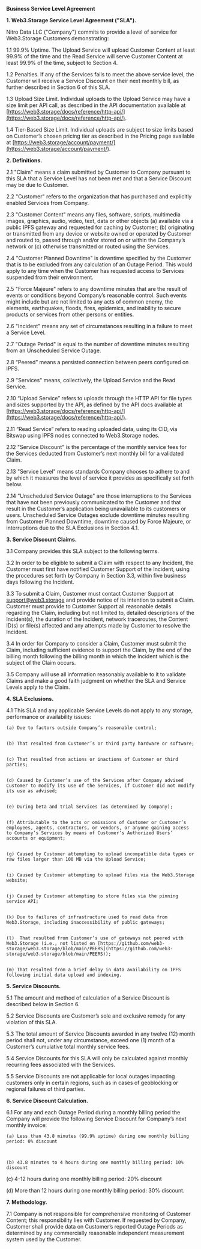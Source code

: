 **Business Service Level Agreement**

**1. Web3.Storage Service Level Agreement ("SLA").**

Nitro Data LLC ("Company") commits to provide a level of service for Web3.Storage Customers demonstrating:

1.1 99.9% Uptime. The Upload Service will upload Customer Content at least 99.9% of the time and the Read Service will serve Customer Content at least 99.9% of the time, subject to Section 4.

1.2 Penalties. If any of the Services fails to meet the above service level, the Customer will receive a Service Discount on their next monthly bill, as further described in Section 6 of this SLA.

1.3 Upload Size Limit. Individual uploads to the Upload Service may have a size limit per API call, as described in the API documentation available at [https://web3.storage/docs/reference/http-api/](https://web3.storage/docs/reference/http-api/).  

1.4 Tier-Based Size Limit. Individual uploads are subject to size limits based on Customer’s chosen pricing tier as described in the Pricing page available at [https://web3.storage/account/payment/](https://web3.storage/account/payment/). 

**2. Definitions.**

2.1 "Claim" means a claim submitted by Customer to Company pursuant to this SLA that a Service Level has not been met and that a Service Discount may be due to Customer.

2.2 "Customer" refers to the organization that has purchased and explicitly enabled Services from Company.

2.3 "Customer Content" means any files, software, scripts, multimedia images, graphics, audio, video, text, data or other objects (a) available via a public IPFS gateway and requested for caching by Customer; (b) originating or transmitted from any device or website owned or operated by Customer and routed to, passed through and/or stored on or within the Company’s network or (c) otherwise transmitted or routed using the Services.

2.4 "Customer Planned Downtime" is downtime specified by the Customer that is to be excluded from any calculation of an Outage Period. This would apply to any time when the Customer has requested access to Services suspended from their environment.

2.5 "Force Majeure" refers to any downtime minutes that are the result of events or conditions beyond Company’s reasonable control. Such events might include but are not limited to any acts of common enemy, the elements, earthquakes, floods, fires, epidemics, and inability to secure products or services from other persons or entities.

2.6 "Incident" means any set of circumstances resulting in a failure to meet a Service Level.

2.7 "Outage Period" is equal to the number of downtime minutes resulting from an Unscheduled Service Outage.

2.8 “Peered” means a persisted connection between peers configured on IPFS.

2.9 "Services" means, collectively, the Upload Service and the Read Service. 

2.10 “Upload Service” refers to uploads through the HTTP API for file types and sizes supported by the API, as defined by the API docs available at [https://web3.storage/docs/reference/http-api/](https://web3.storage/docs/reference/http-api/). 

2.11 “Read Service” refers to reading uploaded data, using its CID, via Bitswap using IPFS nodes connected to Web3.Storage nodes. 

2.12 "Service Discount" is the percentage of the monthly service fees for the Services deducted from Customer’s next monthly bill for a validated Claim.

2.13 "Service Level" means standards Company chooses to adhere to and by which it measures the level of service it provides as specifically set forth below.

2.14 "Unscheduled Service Outage" are those interruptions to the Services that have not been previously communicated to the Customer and that result in the Customer’s application being unavailable to its customers or users. Unscheduled Service Outages exclude downtime minutes resulting from Customer Planned Downtime, downtime caused by Force Majeure, or interruptions due to the SLA Exclusions in Section 4.1.

**3. Service Discount Claims.**

3.1 Company provides this SLA subject to the following terms.

3.2 In order to be eligible to submit a Claim with respect to any Incident, the Customer must first have notified Customer Support of the Incident, using the procedures set forth by Company in Section 3.3, within five business days following the Incident.

3.3 To submit a Claim, Customer must contact Customer Support at support@web3.storage and provide notice of its intention to submit a Claim. Customer must provide to Customer Support all reasonable details regarding the Claim, including but not limited to, detailed descriptions of the Incident(s), the duration of the Incident, network traceroutes, the Content ID(s) or file(s) affected and any attempts made by Customer to resolve the Incident.

3.4 In order for Company to consider a Claim, Customer must submit the Claim, including sufficient evidence to support the Claim, by the end of the billing month following the billing month in which the Incident which is the subject of the Claim occurs.

3.5 Company will use all information reasonably available to it to validate Claims and make a good faith judgment on whether the SLA and Service Levels apply to the Claim.

**4. SLA Exclusions.**

4.1 This SLA and any applicable Service Levels do not apply to any storage, performance or availability issues:


    (a) Due to factors outside Company’s reasonable control;


    (b) That resulted from Customer’s or third party hardware or software;


    (c) That resulted from actions or inactions of Customer or third parties;


    (d) Caused by Customer’s use of the Services after Company advised Customer to modify its use of the Services, if Customer did not modify its use as advised;


    (e) During beta and trial Services (as determined by Company); 


    (f) Attributable to the acts or omissions of Customer or Customer’s employees, agents, contractors, or vendors, or anyone gaining access to Company’s Services by means of Customer’s Authorized Users’ accounts or equipment;


    (g) Caused by Customer attempting to upload incompatible data types or raw files larger than 100 MB via the Upload Service;


    (i) Caused by Customer attempting to upload files via the Web3.Storage website;


    (j) Caused by Customer attempting to store files via the pinning service API; 


    (k) Due to failures of infrastructure used to read data from Web3.Storage, including inaccessibility of public gateways;


    (l)  That resulted from Customer’s use of gateways not peered with Web3.Storage (i.e., not listed on [https://github.com/web3-storage/web3.storage/blob/main/PEERS](https://github.com/web3-storage/web3.storage/blob/main/PEERS));


    (m) That resulted from a brief delay in data availability on IPFS following initial data upload and indexing.

**5. Service Discounts.**

5.1 The amount and method of calculation of a Service Discount is described below in Section 6.

5.2 Service Discounts are Customer’s sole and exclusive remedy for any violation of this SLA.

5.3 The total amount of Service Discounts awarded in any twelve (12) month period shall not, under any circumstance, exceed one (1) month of a Customer’s cumulative total monthly service fees.

5.4 Service Discounts for this SLA will only be calculated against monthly recurring fees associated with the Services.

5.5 Service Discounts are not applicable for local outages impacting customers only in certain regions, such as in cases of geoblocking or regional failures of third parties.    

**6. Service Discount Calculation.**

6.1 For any and each Outage Period during a monthly billing period the Company will provide the following Service Discount for Company’s next monthly invoice: 

	


    (a) Less than 43.8 minutes (99.9% uptime) during one monthly billing period: 0% discount

	

	(b) 43.8 minutes to 4 hours during one monthly billing period: 10% discount

(c) 4-12 hours during one monthly billing period: 20% discount

(d) More than 12 hours during one monthly billing period: 30% discount. 

 

**7. Methodology.**

7.1 Company is not responsible for comprehensive monitoring of Customer Content; this responsibility lies with Customer. If requested by Company, Customer shall provide data on Customer’s reported Outage Periods as determined by any commercially reasonable independent measurement system used by the Customer.
